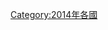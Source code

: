 {{Year by category
|m=2
|c=0
|d=1
|y=4
|cat=各国灾难
|sortkey=*
|parent=各年各国灾难
|subcat=2014年灾难
}}
[[Category:2014年各國|Category:2014年各國]]